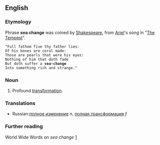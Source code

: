 ==English==
===Etymology===
Phrase '''sea change''' was coined by [[Shakespeare]], from [[Ariel]]'s song in "[[The Tempest]]".
 "Full fathom five thy father lies:
 Of his bones are coral made:
 Those are pearls that were his eyes:
 Nothing of him that doth fade
 But doth suffer a '''sea-change'''
 Into something rich and strange."

===Noun===
#Profound [[transformation]].
===Translations===
*Russian:[[полное изменение]] ''n'', [[полная трансформация]] ''f''
===Further reading===
World Wide Words on ''sea change'' [http://www.worldwidewords.org/qa/qa-sea1.htm]